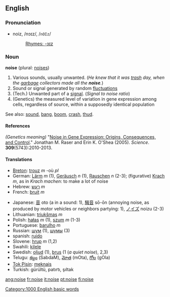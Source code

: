 ==English==
===Pronunciation===
*noiz, /nɔɪz/, /<tt>nOIz</tt>/
*:[[Rhymes:English:-ɔɪz|Rhymes: -ɔɪz]]

===Noun===
'''noise''' (plural: [[noises]])

#Various sounds, usually unwanted.  (''He knew that it was [[trash]] day, when the [[garbage]] collectors made all the '''noise'''.'')
#Sound or signal generated by random [[fluctuation]]s
#(Tech.) Unwanted part of a [[signal]]. (''Signal to noise ratio'')
#(Genetics) the measured level of variation in gene expression among cells, regardless of source, within a supposedly identical population 

See also: [[sound]], [[bang]], [[boom]], [[crash]], [[thud]].

====References====
''(Genetics meaning)'' "[http://www.sciencemag.org/cgi/content/abstract/309/5743/2010 Noise in Gene Expression: Origins, Consequences, and Control]." Jonathan M. Raser and Erin K. O'Shea (2005). ''Science''. '''309'''(5743):2010-2013.

====Translations====
{{top}}
*[[Breton]]: [[trouz]] ''m'' -où ''pl''
*German: [[Lärm]] ''m'' (1), [[Geräusch]] ''n'' (1), [[Rauschen]] ''n'' (2-3); (figurative) [[Krach]] ''m'', as in ''Krach machen'': to make a lot of noise 
*Hebrew: [[רעש]] ''m''
*French: [[bruit]] ''m''
{{mid}}
*Japanese: [[音]] oto (a in a sound: 1), [[騒音]] sō-ōn (annoying noise, as produced by motor vehicles or neighbors partying: 1), [[ノイズ]] noizu (2-3)
*Lithuanian: [[triukšmas]] ''m''
*Polish: [[hałas]] ''m'' (1), [[szum]] ''m'' (1-3)
*Portuguese: [[barulho]] ''m''
*Russian: [[шум]] (1), [[шумы]] (3)
*spanish: [[ruido]]
*Slovene: [[hrup]] ''m'' (1,2)
*Swahili: [[kilele]]
*Swedish: [[oljud]] {{n}} (1), [[brus]] (1 (''a quiet noise''), 2,3) {{n}}
*Telugu: [[శబ్దం]] (SabdaM), [[మోత]] (mOta), [[గోల]] (gOla)
*[[Tok Pisin]]: [[meknais]]
*Turkish: gürültü, patırtı, şıltak
{{bottom}}


[[Category:1000 English basic words]]

[[ang:noise]]
[[fr:noise]]
[[it:noise]]
[[pt:noise]]
[[fi:noise]]